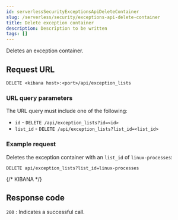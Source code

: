 ```yaml
---
id: serverlessSecurityExceptionsApiDeleteContainer
slug: /serverless/security/exceptions-api-delete-container
title: Delete exception container
description: Description to be written
tags: []
---
```


<div id="exceptions-api-delete-container"></div>

Deletes an exception container.

## Request URL

`DELETE <kibana host>:<port>/api/exception_lists`

### URL query parameters

The URL query must include one of the following:

* `id` - `DELETE /api/exception_lists?id=<id>`
* `list_id` - `DELETE /api/exception_lists?list_id=<list_id>`

### Example request

Deletes the exception container with an `list_id` of `linux-processes`:

```console
DELETE api/exception_lists?list_id=linux-processes
```
{/* KIBANA */}

## Response code

`200` 
    : Indicates a successful call.


